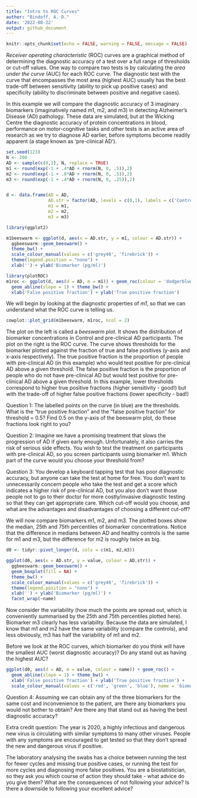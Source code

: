 ```yaml
---
title: "Intro to ROC Curves"
author: "Bindoff, A. D."
date: '2022-08-22'
output: github_document
---
```


```r
knitr::opts_chunk$set(echo = FALSE, warning = FALSE, message = FALSE)
```


*Receiver operating characteristic* (ROC) curves are a graphical method of determining the diagnostic accuracy of a test over a full range of thresholds or cut-off values. One way to compare two tests is by calculating the *area under the curve* (AUC) for each ROC curve. The diagnostic test with the curve that encompasses the most area (highest AUC) usually has the best trade-off between sensitivity (ability to pick up positive cases) and specificity (ability to discriminate between positive and negative cases).  

In this example we will compare the diagnostic accuracy of 3 imaginary biomarkers (imaginatively named m1, m2, and m3) in detecting Alzheimer's Disease (AD) pathology. These data are simulated, but at the Wicking Centre the diagnostic accuracy of protein concentrations in blood, performance on motor-cognitive tasks and other tests is an active area of research as we try to diagnose AD earlier, before symptoms become readily apparent (a stage known as 'pre-clinical AD').  



```r
set.seed(123)
N <- 200
AD <- sample(c(0,1), N, replace = TRUE)
m1 <- round(exp(-1 + .4*AD + rnorm(N, 0, .5)),2)
m2 <- round(exp(-1 + .8*AD + rnorm(N, 0, .5)),2)
m3 <- round(exp(-1 + .4*AD + rnorm(N, 0, .25)),2)


d <- data.frame(AD = AD,
                AD.str = factor(AD, levels = c(0,1), labels = c('Control', 'pre-clinical AD')),
                m1 = m1,
                m2 = m2,
                m3 = m3)
```

```r
library(ggplot2)

m1beeswarm <- ggplot(d, aes(x = AD.str, y = m1, colour = AD.str)) +
  ggbeeswarm::geom_beeswarm() +
  theme_bw() +
  scale_colour_manual(values = c('grey40', 'firebrick')) +
  theme(legend.position = "none") +
  xlab('') + ylab('Biomarker (pg/ml)')

library(plotROC)
m1roc <- ggplot(d, aes(d = AD, m = m1)) + geom_roc(colour = 'dodgerblue3') +
  geom_abline(slope = 1) + theme_bw() +
  xlab('False positive fraction') + ylab('True positive fraction')

```

We will begin by looking at the diagnostic properties of *m1*, so that we can understand what the ROC curve is telling us.  


```r

cowplot::plot_grid(m1beeswarm, m1roc, ncol = 2)
```

The plot on the left is called a *beeswarm plot*. It shows the distribution of biomarker concentrations in Control and pre-clinical AD participants. The plot on the right is the ROC curve. The curve shows thresholds for the biomarker plotted against the fraction of true and false positives (y-axis and x-axis respectively). The true positive fraction is the proportion of people with pre-clinical AD (in this example) who would test positive for pre-clinical AD above a given threshold. The false positive fraction is the proportion of people who do not have pre-clinical AD but would test positive for pre-clinical AD above a given threshold. In this example, lower thresholds correspond to higher true positive fractions (higher sensitivity - good!) but with the trade-off of higher false positive fractions (lower specificity - bad!)  


Question 1:  The labelled points on the curve (in blue) are the thresholds. What is the "true positive fraction" and the "false positive fraction" for threshold = 0.5? Find 0.5 on the y-axis of the beeswarm plot, do these fractions look right to you?  

Question 2:  Imagine we have a promising treatment that slows the progression of AD if given early enough. Unfortunately, it also carries the risk of serious side effects. You wish to test the treatment on participants with pre-clinical AD, so you screen participants using biomarker m1. Which part of the curve would you choose your threshold from?   

Question 3:  You develop a keyboard tapping test that has poor diagnostic accuracy, but anyone can take the test at home for free. You don't want to unnecessarily concern people who take the test and get a score which indicates a higher risk of pre-clinical AD, but you also don't want those people not to go to their doctor for more costly/invasive diagnostic testing so that they can get appropriate care. Which cut-off would you choose, and what are the advantages and disadvantages of choosing a different cut-off?


We will now compare biomarkers m1, m2, and m3. The plotted boxes show the median, 25th and 75th percentiles of biomarker concentrations. Notice that the difference in medians between AD and healthy controls is the same for m1 and m3, but the difference for m2 is roughly twice as big.  


```r
d0 <- tidyr::pivot_longer(d, cols = c(m1, m2,m3))

ggplot(d0, aes(x = AD.str, y = value, colour = AD.str)) +
  ggbeeswarm::geom_beeswarm() +
  geom_boxplot(fill = NA) +
  theme_bw() +
  scale_colour_manual(values = c('grey40', 'firebrick')) +
  theme(legend.position = "none") +
  xlab('') + ylab('Biomarker (pg/ml)') +
  facet_wrap(~name)

```

Now consider the variability (how much the points are spread out, which is conveniently summarised by the 25th and 75th percentiles plotted here). Biomarker m3 clearly has less variability. Because the data are simulated, I know that m1 and m2 have the same variability (compare the controls), and less obviously, m3 has half the variability of m1 and m2.  

Before we look at the ROC curves, which biomarker do you think will have the smallest AUC (worst diagnostic accuracy)? Do any stand out as having the highest AUC?  


```r

ggplot(d0, aes(d = AD, m = value, colour = name)) + geom_roc() +
  geom_abline(slope = 1) + theme_bw() +
  xlab('False positive fraction') + ylab('True positive fraction') +
  scale_colour_manual(values = c('red', 'green', 'blue'), name = 'biomarker')

```

Question 4:  Assuming we can obtain any of the three biomarkers for the same cost and inconvenience to the patient, are there any biomarkers you would not bother to obtain? Are there any that stand out as having the best diagnostic accuracy?  

Extra credit question:  The year is 2020, a highly infectious and dangerous new virus is circulating with similar symptoms to many other viruses. People with any symptoms are encouraged to get tested so that they don't spread the new and dangerous virus if positive.

The laboratory analysing the swabs has a choice between running the test for fewer cycles and missing true positive cases, or running the test for more cycles and diagnosing more false positives. You are a biostatistician, so they ask you which course of action they should take - what advice do you give them? What are the consequences of not following your advice? Is there a downside to following your excellent advice?  


